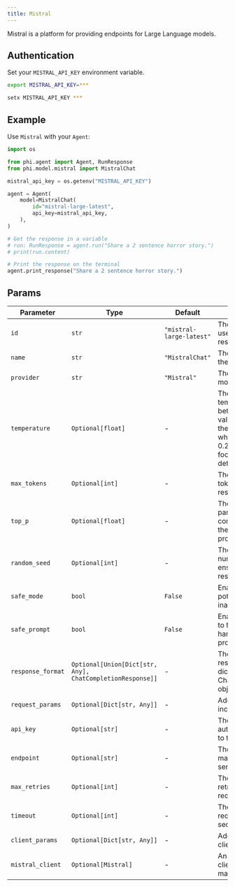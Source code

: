 ```yaml
---
title: Mistral
---
```


Mistral is a platform for providing endpoints for Large Language models.

## Authentication

Set your `MISTRAL_API_KEY` environment variable.

<CodeGroup>

```bash Mac
export MISTRAL_API_KEY=***
```

```bash Windows
setx MISTRAL_API_KEY ***
```

</CodeGroup>

## Example

Use `Mistral` with your `Agent`:

<CodeGroup>

```python agent.py
import os

from phi.agent import Agent, RunResponse
from phi.model.mistral import MistralChat

mistral_api_key = os.getenv("MISTRAL_API_KEY")

agent = Agent(
    model=MistralChat(
        id="mistral-large-latest",
        api_key=mistral_api_key,
    ),
)

# Get the response in a variable
# run: RunResponse = agent.run("Share a 2 sentence horror story.")
# print(run.content)

# Print the response on the terminal
agent.print_response("Share a 2 sentence horror story.")

```

</CodeGroup>

## Params
| Parameter | Type | Default | Description |
|-----------|------|---------|-------------|
| `id` | `str` | `"mistral-large-latest"` | The specific model ID used for generating responses. |
| `name` | `str` | `"MistralChat"` | The name identifier for the agent. |
| `provider` | `str` | `"Mistral"` | The provider of the model. |
| `temperature` | `Optional[float]` | - | The sampling temperature to use, between 0 and 2. Higher values like 0.8 will make the output more random, while lower values like 0.2 will make it more focused and deterministic. |
| `max_tokens` | `Optional[int]` | - | The maximum number of tokens to generate in the response. |
| `top_p` | `Optional[float]` | - | The nucleus sampling parameter. The model considers the results of the tokens with top_p probability mass. |
| `random_seed` | `Optional[int]` | - | The seed for random number generation to ensure reproducibility of results. |
| `safe_mode` | `bool` | `False` | Enable safe mode to filter potentially harmful or inappropriate content. |
| `safe_prompt` | `bool` | `False` | Enable safe prompt mode to filter potentially harmful or inappropriate prompts. |
| `response_format` | `Optional[Union[Dict[str, Any], ChatCompletionResponse]]` | - | The format of the response, either as a dictionary or as a ChatCompletionResponse object. |
| `request_params` | `Optional[Dict[str, Any]]` | - | Additional parameters to include in the request. |
| `api_key` | `Optional[str]` | - | The API key for authenticating requests to the service. |
| `endpoint` | `Optional[str]` | - | The API endpoint URL for making requests to the service. |
| `max_retries` | `Optional[int]` | - | The maximum number of retry attempts for failed requests. |
| `timeout` | `Optional[int]` | - | The timeout duration for requests, specified in seconds. |
| `client_params` | `Optional[Dict[str, Any]]` | - | Additional parameters for client configuration. |
| `mistral_client` | `Optional[Mistral]` | - | An instance of Mistral client provided for making API requests. |
